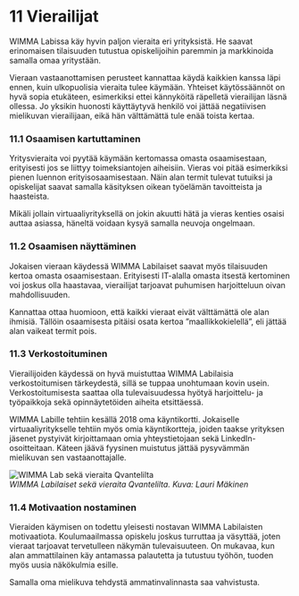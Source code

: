 # 11 Vierailijat
WIMMA Labissa käy hyvin paljon vieraita eri yrityksistä. He saavat erinomaisen tilaisuuden tutustua opiskelijoihin paremmin ja markkinoida samalla omaa yritystään.

Vieraan vastaanottamisen perusteet kannattaa käydä kaikkien kanssa läpi ennen, kuin ulkopuolisia vieraita tulee käymään. Yhteiset käytössäännöt on hyvä sopia etukäteen, esimerkiksi ettei kännyköitä räpelletä vierailijan läsnä ollessa. Jo yksikin huonosti käyttäytyvä henkilö voi jättää negatiivisen mielikuvan vierailijaan, eikä hän välttämättä tule enää toista kertaa.

### 11.1 Osaamisen kartuttaminen
Yritysvieraita voi pyytää käymään kertomassa omasta osaamisestaan, erityisesti jos se liittyy toimeksiantojen aiheisiin. Vieras voi pitää esimerkiksi pienen luennon erityisosaamisestaan. Näin alan termit tulevat tutuiksi ja opiskelijat saavat samalla käsityksen oikean työelämän tavoitteista ja haasteista.

Mikäli jollain virtuaaliyrityksellä on jokin akuutti hätä ja vieras kenties osaisi auttaa asiassa, häneltä voidaan kysyä samalla neuvoja ongelmaan.

### 11.2 Osaamisen näyttäminen
Jokaisen vieraan käydessä WIMMA Labilaiset saavat myös tilaisuuden kertoa omasta osaamisestaan. Erityisesti IT-alalla omasta itsestä kertominen voi joskus olla haastavaa, vierailijat tarjoavat puhumisen harjoitteluun oivan mahdollisuuden.

Kannattaa ottaa huomioon, että kaikki vieraat eivät välttämättä ole alan ihmisiä. Tällöin osaamisesta pitäisi osata kertoa ”maallikkokielellä”, eli jättää alan vaikeat termit pois.

### 11.3 Verkostoituminen
Vierailijoiden käydessä on hyvä muistuttaa WIMMA Labilaisia verkostoitumisen tärkeydestä, sillä se tuppaa unohtumaan kovin usein. Verkostoitumisesta saattaa olla tulevaisuudessa hyötyä harjoittelu- ja työpaikkoja sekä opinnäytetöiden aiheita etsittäessä.

WIMMA Labille tehtiin kesällä 2018 oma käyntikortti. Jokaiselle virtuaaliyritykselle tehtiin myös omia käyntikortteja, joiden taakse yrityksen jäsenet pystyivät kirjoittamaan omia yhteystietojaan sekä LinkedIn-osoitteitaan. Käteen jäävä fyysinen muistutus jättää pysyvämmän mielikuvan sen vastaanottajalle.

![WIMMA Lab sekä vieraita Qvantelilta](../images/image030.jpg)  
*WIMMA Labilaiset sekä vieraita Qvantelilta. Kuva: Lauri Mäkinen*

### 11.4 Motivaation nostaminen

Vieraiden käymisen on todettu yleisesti nostavan WIMMA Labilaisten motivaatiota. Koulumaailmassa opiskelu joskus turruttaa ja väsyttää, joten vieraat tarjoavat tervetulleen näkymän tulevaisuuteen. On mukavaa, kun alan ammattilainen käy antamassa palautetta ja tutustuu työhön, tuoden myös uusia näkökulmia esille.

Samalla oma mielikuva tehdystä ammatinvalinnasta saa vahvistusta.

